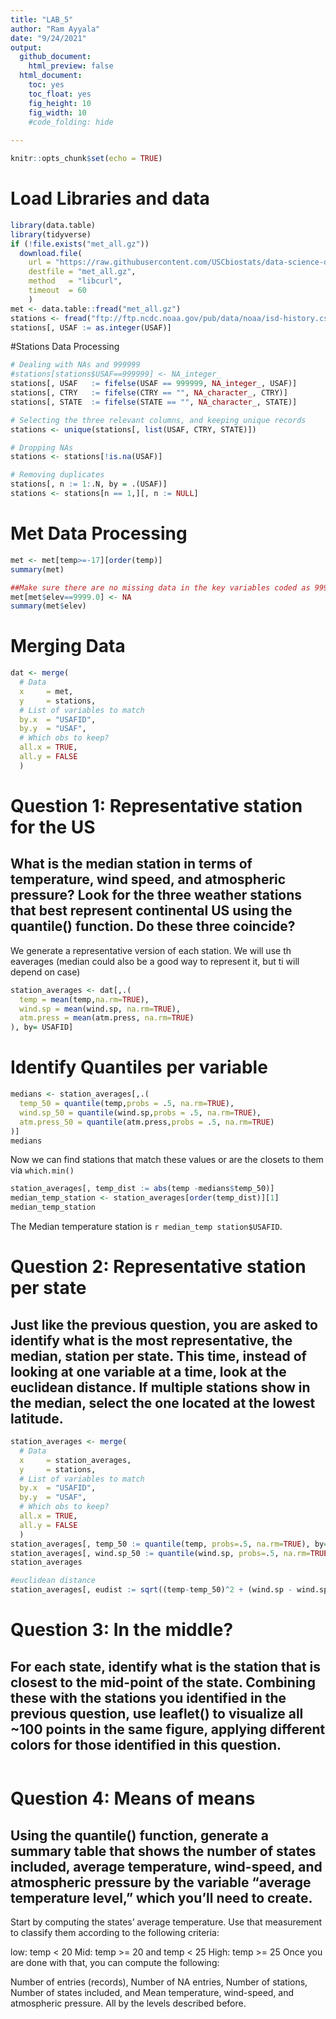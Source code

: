 ---
title: "LAB_5"
author: "Ram Ayyala"
date: "9/24/2021"
output: 
  github_document:
    html_preview: false
  html_document:
    toc: yes
    toc_float: yes
    fig_height: 10
    fig_width: 10
    #code_folding: hide
    
---

```{r setup, include=FALSE}
knitr::opts_chunk$set(echo = TRUE)
```

# Load Libraries and data 
```{r}
library(data.table)
library(tidyverse)
if (!file.exists("met_all.gz"))
  download.file(
    url = "https://raw.githubusercontent.com/USCbiostats/data-science-data/master/02_met/met_all.gz",
    destfile = "met_all.gz",
    method   = "libcurl",
    timeout  = 60
    )
met <- data.table::fread("met_all.gz")
stations <- fread("ftp://ftp.ncdc.noaa.gov/pub/data/noaa/isd-history.csv")
stations[, USAF := as.integer(USAF)]
```
#Stations Data Processing 
```{r}
# Dealing with NAs and 999999
#stations[stations$USAF==999999] <- NA_integer_
stations[, USAF   := fifelse(USAF == 999999, NA_integer_, USAF)]
stations[, CTRY   := fifelse(CTRY == "", NA_character_, CTRY)]
stations[, STATE  := fifelse(STATE == "", NA_character_, STATE)]

# Selecting the three relevant columns, and keeping unique records
stations <- unique(stations[, list(USAF, CTRY, STATE)])

# Dropping NAs
stations <- stations[!is.na(USAF)]

# Removing duplicates
stations[, n := 1:.N, by = .(USAF)]
stations <- stations[n == 1,][, n := NULL]
```

# Met Data Processing
```{r message=FALSE}
met <- met[temp>=-17][order(temp)]
summary(met)

##Make sure there are no missing data in the key variables coded as 9999, 999, etc
met[met$elev==9999.0] <- NA
summary(met$elev)
```

# Merging Data
```{r}
dat <- merge(
  # Data
  x     = met,      
  y     = stations, 
  # List of variables to match
  by.x  = "USAFID",
  by.y  = "USAF", 
  # Which obs to keep?
  all.x = TRUE,      
  all.y = FALSE
  )
```

# Question 1: Representative station for the US
## What is the median station in terms of temperature, wind speed, and atmospheric pressure? Look for the three weather stations that best represent continental US using the quantile() function. Do these three coincide?

We generate a representative version of each station. We will use th eaverages (median could also be a good way to represent it, but ti will depend on case)
```{r collapsing-by-station}
station_averages <- dat[,.(
  temp = mean(temp,na.rm=TRUE),
  wind.sp = mean(wind.sp, na.rm=TRUE),
  atm.press = mean(atm.press, na.rm=TRUE)
), by= USAFID]
```

# Identify Quantiles per variable
```{r}
medians <- station_averages[,.(
  temp_50 = quantile(temp,probs = .5, na.rm=TRUE),
  wind.sp_50 = quantile(wind.sp,probs = .5, na.rm=TRUE),
  atm.press_50 = quantile(atm.press,probs = .5, na.rm=TRUE)
)]
medians
```
Now we can find stations that match these values or are the closets to them via `which.min()` 
```{r}
station_averages[, temp_dist := abs(temp -medians$temp_50)]
median_temp_station <- station_averages[order(temp_dist)][1]
median_temp_station
```
The Median temperature station is ` r median_temp station$USAFID`. 

# Question 2: Representative station per state 
## Just like the previous question, you are asked to identify what is the most representative, the median, station per state. This time, instead of looking at one variable at a time, look at the euclidean distance. If multiple stations show in the median, select the one located at the lowest latitude.
```{r}
station_averages <- merge(
  # Data
  x     = station_averages,      
  y     = stations, 
  # List of variables to match
  by.x  = "USAFID",
  by.y  = "USAF", 
  # Which obs to keep?
  all.x = TRUE,      
  all.y = FALSE
  )
station_averages[, temp_50 := quantile(temp, probs=.5, na.rm=TRUE), by= STATE]
station_averages[, wind.sp_50 := quantile(wind.sp, probs=.5, na.rm=TRUE), by= STATE]
station_averages

#euclidean distance
station_averages[, eudist := sqrt((temp-temp_50)^2 + (wind.sp - wind.sp_50)^2)]
```


# Question 3: In the middle? 
## For each state, identify what is the station that is closest to the mid-point of the state. Combining these with the stations you identified in the previous question, use leaflet() to visualize all ~100 points in the same figure, applying different colors for those identified in this question.
```{r}

```

# Question 4: Means of means
## Using the quantile() function, generate a summary table that shows the number of states included, average temperature, wind-speed, and atmospheric pressure by the variable “average temperature level,” which you’ll need to create.

Start by computing the states’ average temperature. Use that measurement to classify them according to the following criteria:

low: temp < 20
Mid: temp >= 20 and temp < 25
High: temp >= 25
Once you are done with that, you can compute the following:

Number of entries (records),
Number of NA entries,
Number of stations,
Number of states included, and
Mean temperature, wind-speed, and atmospheric pressure.
All by the levels described before.
```{r}

```





